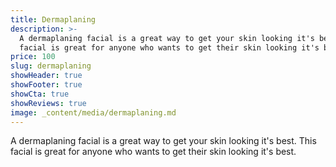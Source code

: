 ```yaml
---
title: Dermaplaning
description: >-
  A dermaplaning facial is a great way to get your skin looking it's best. This
  facial is great for anyone who wants to get their skin looking it's best.
price: 100
slug: dermaplaning
showHeader: true
showFooter: true
showCta: true
showReviews: true
image: _content/media/dermaplaning.md
---
```


A dermaplaning facial is a great way to get your skin looking it's best. This facial is great for anyone who wants to get their skin looking it's best.
